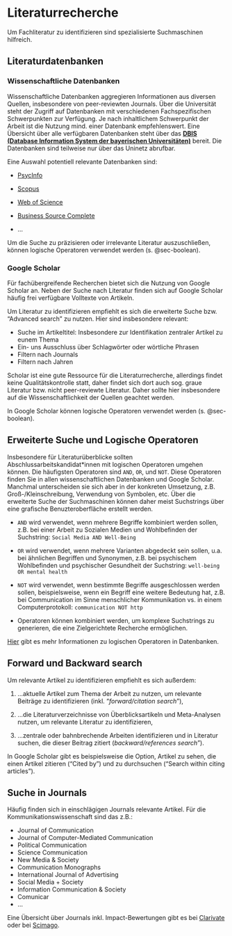 # Literaturrecherche

Um Fachliteratur zu identifizieren sind spezialisierte Suchmaschinen hilfreich. 

## Literaturdatenbanken

### Wissenschaftliche Datenbanken

Wissenschaftliche Datenbanken aggregieren Informationen aus diversen Quellen, insbesondere von peer-reviewten Journals. Über die Universität steht der Zugriff auf Datenbanken mit verschiedenen Fachspezifischen Schwerpunkten zur Verfügung. Je nach inhaltlichem Schwerpunkt der Arbeit ist die Nutzung mind. einer Datenbank empfehlenswert. Eine Übersicht über alle verfügbaren Datenbanken steht über das **[DBIS (Database Information System der bayerischen Universitäten)](https://ub.fau.de/recherchieren/datenbanken/)** bereit. Die Datenbanken sind teilweise nur über das Uninetz abrufbar.

Eine Auswahl potentiell relevante Datenbanken sind:

-   [PsycInfo](https://dbis.ur.de/dbinfo/detail.php?bib_id=ub_en&colors=&ocolors=&lett=fs&tid=0&titel_id=149)

-   [Scopus](https://dbis.ur.de/dbinfo/detail.php?bib_id=ub_en&colors=&ocolors=&lett=f&tid=0&titel_id=3636)

-   [Web of Science](https://dbis.ur.de/dbinfo/detail.php?bib_id=ub_en&colors=&ocolors=&lett=fs&tid=0&titel_id=3366)

-   [Business Source Complete](https://dbis.ur.de/dbinfo/detail.php?bib_id=ub_en&colors=&ocolors=&lett=f&tid=0&titel_id=5660)

-   ...

Um die Suche zu präzisieren oder irrelevante Literatur auszuschließen, können logische Operatoren verwendet werden (s. @sec-boolean).

### Google Scholar 

Für fachübergreifende Recherchen bietet sich die Nutzung von Google Scholar an. Neben der Suche nach Literatur finden sich auf Google Scholar häufig frei verfügbare Volltexte von Artikeln. 

Um Literatur zu identifizieren empfiehlt es sich die erweiterte Suche bzw. "Advanced search" zu nutzen. Hier sind insbesondere relevant:

-   Suche im Artikeltitel: Insbesondere zur Identifikation zentraler Artikel zu eunem Thema
-   Ein- uns Ausschluss über Schlagwörter oder wörtliche Phrasen
-   Filtern nach Journals
-   Filtern nach Jahren

Scholar ist eine gute Ressource für die Literaturrecherche, allerdings findet keine Qualitätskontrolle statt, daher findet sich dort auch sog. graue Literatur bzw. nicht peer-reviewte Literatur. Daher sollte hier insbesondere auf die Wissenschaftlichkeit der Quellen geachtet werden.

In Google Scholar können logische Operatoren verwendet werden (s. @sec-boolean).


## Erweiterte Suche und Logische Operatoren {#sec-boolean}

Insbesondere für Literaturüberblicke sollten Abschlussarbeitskandidat*innen mit logischen Operatoren umgehen können. Die häufigsten Operatoren sind `AND`, `OR`, und `NOT`. Diese Operatoren finden Sie in allen wissenschaftlichen Datenbanken und Google Scholar. Manchmal unterscheiden sie sich aber in der konkreten Umsetzung, z.B. Groß-/Kleinschreibung, Verwendung von Symbolen, etc. Über die erweiterte Suche der Suchmaschinen können daher meist Suchstrings über eine grafische Benuzteroberfläche erstellt werden.

-   `AND` wird verwendet, wenn mehrere Begriffe kombiniert werden sollen, z.B. bei einer Arbeit zu Sozialen Medien und Wohlbefinden der Suchstring: `Social Media AND Well-Being`

-   `OR` wird verwendet, wenn mehrere Varianten abgedeckt sein sollen, u.a. bei ähnlichen Begriffen und Synonymen, z.B. bei psychischem Wohlbefinden und psychischer Gesundheit der Suchstring: `well-being OR mental health`

-   `NOT` wird verwendet, wenn bestimmte Begriffe ausgeschlossen werden sollen, beispielsweise, wenn ein Begriff eine weitere Bedeutung hat, z.B. bei Communication im Sinne menschlicher Kommunikation vs. in einem Computerprotokoll: `communication NOT http`

-   Operatoren können kombiniert werden, um komplexe Suchstrings zu generieren, die eine Zielgerichtete Recherche ermöglichen.

[Hier](https://libguides.mit.edu/c.php?g=175963&p=1158594) gibt es mehr Informationen zu logischen Operatoren in Datenbanken.


## Forward und Backward search
    
Um relevante Artikel zu identifizieren empfiehlt es sich außerdem:

1.  ...aktuelle Artikel zum Thema der Arbeit zu nutzen, um relevante Beiträge zu identifizieren (inkl. "*forward/citation search*"),

2.  ...die Literaturverzeichnisse von Überblicksartikeln und Meta-Analysen nutzen, um relevante Literatur zu identifizieren,

3.  ...zentrale oder bahnbrechende Arbeiten identifizieren und in Literatur suchen, die dieser Beitrag zitiert (*backward/references search*").

In Google Scholar gibt es beispielsweise die Option, Artikel zu sehen, die einen Artikel zitieren ("Cited by") und zu durchsuchen ("Search within citing articles").

## Suche in Journals

Häufig finden sich in einschlägigen Journals relevante Artikel. Für die Kommunikationswissenschaft sind das z.B.: 

-   Journal of Communication
-   Journal of Computer-Mediated Communication
-   Political Communication
-   Science Communication
-   New Media & Society
-   Communication Monographs
-   International Journal of Advertising
-   Social Media + Society
-   Information Communication & Society
-   Comunicar
-   ...

Eine Übersicht über Journals inkl. Impact-Bewertungen gibt es bei [Clarivate](https://jcr.clarivate.com/jcr/browse-journals) oder bei [Scimago](https://www.scimagojr.com/journalrank.php?category=3315&order=sjr&ord=desc).